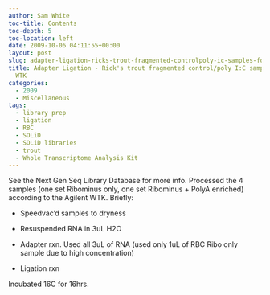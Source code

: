 ```yaml
---
author: Sam White
toc-title: Contents
toc-depth: 5
toc-location: left
date: 2009-10-06 04:11:55+00:00
layout: post
slug: adapter-ligation-ricks-trout-fragmented-controlpoly-ic-samples-for-solid-wtk
title: Adapter Ligation - Rick's trout fragmented control/poly I:C samples for SOLiD
  WTK
categories:
  - 2009
  - Miscellaneous
tags:
  - library prep
  - ligation
  - RBC
  - SOLiD
  - SOLiD libraries
  - trout
  - Whole Transcriptome Analysis Kit
---
```


See the Next Gen Seq Library Database for more info. Processed the 4 samples (one set Ribominus only, one set Ribominus + PolyA enriched) according to the Agilent WTK. Briefly:




    
  * Speedvac'd samples to dryness

    
  * Resuspended RNA in 3uL H2O

    
  * Adapter rxn. Used all 3uL of RNA (used only 1uL of RBC Ribo only sample due to high concentration)

    
  * Ligation rxn



Incubated 16C for 16hrs.
